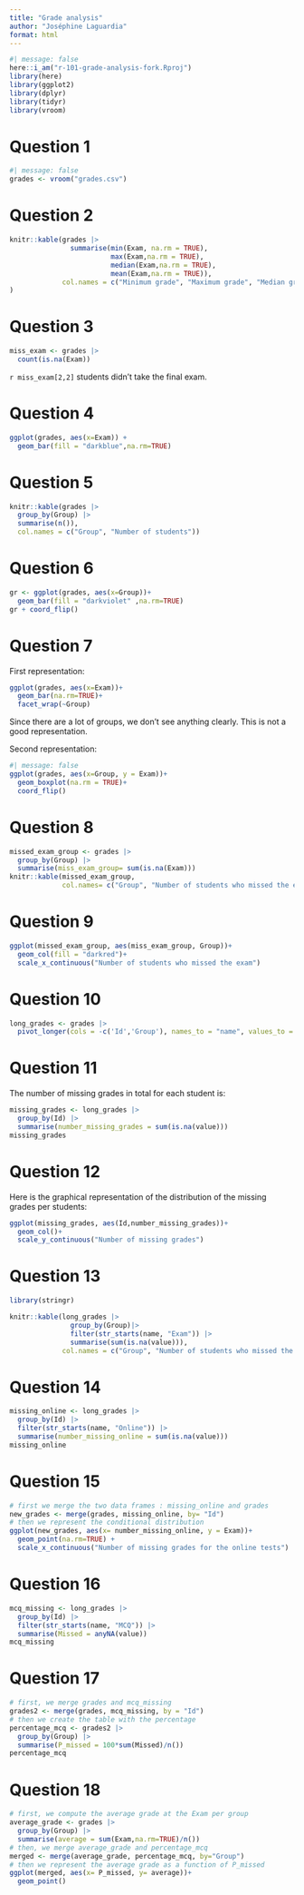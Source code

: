 ```yaml
---
title: "Grade analysis"
author: "Joséphine Laguardia"
format: html
---
```


```r
#| message: false
here::i_am("r-101-grade-analysis-fork.Rproj")
library(here)
library(ggplot2)
library(dplyr)
library(tidyr)
library(vroom)
```

# Question 1

```r
#| message: false
grades <- vroom("grades.csv")
```

# Question 2

```r
knitr::kable(grades |> 
               summarise(min(Exam, na.rm = TRUE), 
                         max(Exam,na.rm = TRUE), 
                         median(Exam,na.rm = TRUE), 
                         mean(Exam,na.rm = TRUE)),
             col.names = c("Minimum grade", "Maximum grade", "Median grade", "Mean grade")
)
```

# Question 3

```r
miss_exam <- grades |> 
  count(is.na(Exam))
```

`r miss_exam[2,2]` students didn't take the final exam.

# Question 4

```r
ggplot(grades, aes(x=Exam)) +
  geom_bar(fill = "darkblue",na.rm=TRUE)
```

# Question 5

```r
knitr::kable(grades |> 
  group_by(Group) |>
  summarise(n()),
  col.names = c("Group", "Number of students"))
```

# Question 6

```r
gr <- ggplot(grades, aes(x=Group))+
  geom_bar(fill = "darkviolet" ,na.rm=TRUE) 
gr + coord_flip()
```

# Question 7

First representation:

```r
ggplot(grades, aes(x=Exam))+
  geom_bar(na.rm=TRUE)+
  facet_wrap(~Group)
```
Since there are a lot of groups, we don't see anything clearly. This is not a good representation.

Second representation:

```r
#| message: false
ggplot(grades, aes(x=Group, y = Exam))+
  geom_boxplot(na.rm = TRUE)+
  coord_flip()
```


# Question 8

```r
missed_exam_group <- grades |>
  group_by(Group) |>
  summarise(miss_exam_group= sum(is.na(Exam)))
knitr::kable(missed_exam_group,
             col.names= c("Group", "Number of students who missed the exam"))
```

# Question 9

```r
ggplot(missed_exam_group, aes(miss_exam_group, Group))+
  geom_col(fill = "darkred")+
  scale_x_continuous("Number of students who missed the exam")
```

# Question 10

```r
long_grades <- grades |>
  pivot_longer(cols = -c('Id','Group'), names_to = "name", values_to = "value")
```
# Question 11

The number of missing grades in total for each student is:

```r
missing_grades <- long_grades |>
  group_by(Id) |>
  summarise(number_missing_grades = sum(is.na(value)))
missing_grades

```
# Question 12

Here is the graphical representation of the distribution of the missing grades per students:

```r
ggplot(missing_grades, aes(Id,number_missing_grades))+
  geom_col()+
  scale_y_continuous("Number of missing grades")
```

# Question 13

```r
library(stringr)
```

```r
knitr::kable(long_grades |>
               group_by(Group)|>
               filter(str_starts(name, "Exam")) |>
               summarise(sum(is.na(value))),
             col.names = c("Group", "Number of students who missed the Exam"))
```
# Question 14

```r
missing_online <- long_grades |>
  group_by(Id) |>
  filter(str_starts(name, "Online")) |>
  summarise(number_missing_online = sum(is.na(value)))
missing_online     
```

# Question 15

```r
# first we merge the two data frames : missing_online and grades
new_grades <- merge(grades, missing_online, by= "Id")
# then we represent the conditional distribution
ggplot(new_grades, aes(x= number_missing_online, y = Exam))+
  geom_point(na.rm=TRUE) +
  scale_x_continuous("Number of missing grades for the online tests")
```
# Question 16

```r
mcq_missing <- long_grades |>
  group_by(Id) |>
  filter(str_starts(name, "MCQ")) |>
  summarise(Missed = anyNA(value))
mcq_missing
```
# Question 17

```r
# first, we merge grades and mcq_missing
grades2 <- merge(grades, mcq_missing, by = "Id")
# then we create the table with the percentage
percentage_mcq <- grades2 |>
  group_by(Group) |>
  summarise(P_missed = 100*sum(Missed)/n())
percentage_mcq
```
# Question 18

```r
# first, we compute the average grade at the Exam per group
average_grade <- grades |>
  group_by(Group) |>
  summarise(average = sum(Exam,na.rm=TRUE)/n())
# then, we merge average_grade and percentage_mcq
merged <- merge(average_grade, percentage_mcq, by="Group")
# then we represent the average grade as a function of P_missed
ggplot(merged, aes(x= P_missed, y= average))+
  geom_point()
```

